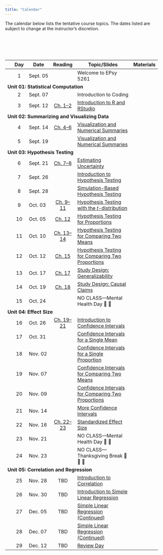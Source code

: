 ```yaml
---
title: "Calendar"
---
```



The calendar below lists the tentative course topics. The dates listed are subject to change at the instructor's discretion.

<!-- As part of the course, there are several articles, papers and technical reports that you will need to read during the semester. Most of the articles themselves are accessible through the [University of Minnesota library website](http://www.lib.umn.edu). In order to access the full text of some of the articles, you will need to log in using your University x500 username and password. More detailed information, including references or links to specific readings, are linked under the day's "Reading". -->

<br /><br />


<br />


<table class="table">

<thead>
<tr>
<th style="width:5%;text-align:center"></th>
<th style="width:10%;text-align:center"">Day</th>
<th style="width:10%;">Date</th>
<th style="width:15%;text-align:center">Reading</th>
<th style="width:50%;">Topic/Slides</th>
<th style="width:10%;text-align:center">Materials</th>
</tr>
</thead>


<tbody>

<!-- <span style="margin-left:5px; color:#5a067d;font-size:12px;">*[Notes and Script file updated 09-24-2019]*</span></td> -->

<!-- READING <a class="my-link" href="readings/00-welcome-to-8264.html"><span class="fa fa-book"></span></a> -->

<tr>
<td align="center" style="vertical-align:middle;">&nbsp;</td>
<td align="center" style="vertical-align:middle;">1</td>
<td style="vertical-align:middle;">Sept. 05</td>
<td align="center" style="vertical-align:middle;"></td>
<td>Welcome to EPsy 5261</td>
<td align="center" style="vertical-align:middle;">&nbsp;</td>
</tr>


<!-- Unit 01: STATISTICAL COMPUTATION -->

<tr>
<td colspan="5"><b>Unit 01: Statistical Computation</b></td>
</tr>


<tr>
<td align="center" style="vertical-align:middle;">&nbsp;</td>
<td align="center" style="vertical-align:middle;">2</td>
<td style="vertical-align:middle;">Sept. 07</td>
<td align="center" style="vertical-align:middle;"></td>
<td>
  Introduction to Coding
</td>
<td align="center" style="vertical-align:middle;">
  [<span class="fa-solid fa-folder"></span>](files/activities/day02.zip)
</td>
</tr>


<tr>
<td align="center" style="vertical-align:middle;">&nbsp;</td>
<td align="center" style="vertical-align:middle;">3</td>
<td style="vertical-align:middle;">Sept. 12</td>
<td align="center" style="vertical-align:middle;">
  [Ch. 1--2](https://zief0002.github.io/epsy-5261/01-01-r-and-rstudio-installation.html)
</td>
<td>
  [Introduction to R and RStudio](files/slides/day03.pdf)
</td>
<td align="center" style="vertical-align:middle;">
  [<span class="fa-solid fa-folder"></span>](files/activities/day03.zip)
</td>
</tr>

<!-- Unit 02: SUMMARIZING AND VISUALIZING DATA -->

<tr>
<td colspan="5"><b>Unit 02: Summarizing and Visualizing Data</b></td>
</tr>


<tr>
<td align="center" style="vertical-align:middle;">&nbsp;</td>
<td align="center" style="vertical-align:middle;">4</td>
<td style="vertical-align:middle;">Sept. 14</td>
<td align="center" style="vertical-align:middle;">
  [Ch. 4--6](https://zief0002.github.io/epsy-5261/02-01-data-structure-and-attributes.html)
</td>
<td>
  [Visualization and Numerical Summaries](files/slides/day04.pdf)
</td>
<td align="center" style="vertical-align:middle;">
  [<span class="fa-solid fa-folder"></span>](files/activities/day04.zip)
</td>
</tr>

<!-- <tr> -->
<!-- <td></td> -->
<!-- <td style="vertical-align:middle; background-color:#e0bed1;">**Lab Assignment #1 Due**</td> -->
<!-- <td align="center" style="vertical-align:middle;"> -->
<!--   <a class="my-link" href="files/day04.zip"><span class="fa-solid fa-file-signature"></span></a> -->
<!-- </td> -->
<!-- </tr> -->


<tr>
<td align="center" style="vertical-align:middle;">&nbsp;</td>
<td align="center" style="vertical-align:middle;">5</td>
<td style="vertical-align:middle;">Sept. 19</td>
<td align="center" style="vertical-align:middle;"></td>
<td>
  [Visualization and Numerical Summaries](files/slides/day05.pdf)
</td>
<td align="center" style="vertical-align:middle;">
  [<span class="fa-solid fa-folder">](files/activities/day05.zip)
</td>
</tr>


<!-- Unit 03: HYPOTHESIS TESTING -->

<tr>
<td colspan="5"><b>Unit 03: Hypothesis Testing</b></td>
</tr>


<tr>
<td align="center" style="vertical-align:middle;">&nbsp;</td>
<td align="center" style="vertical-align:middle;">6</td>
<td style="vertical-align:middle;">Sept. 21</td>
<td align="center" style="vertical-align:middle;">
  [Ch. 7--8](https://zief0002.github.io/epsy-5261/04-01-case-study-teen-sleep.html)
</td>
<td>
  [Estimating Uncertainty](files/slides/day06.pdf)
</td>
<td align="center" style="vertical-align:middle;">
  [<span class="fa-solid fa-folder"></span>](files/activities/day06.zip)
</td>
</tr>


<tr>
<td align="center" style="vertical-align:middle;">&nbsp;</td>
<td align="center" style="vertical-align:middle;">7</td>
<td style="vertical-align:middle;">Sept. 26</td>
<td align="center" style="vertical-align:middle;"></td>
<td>
  [Introduction to Hypothesis Testing](files/slides/day07.pdf)
</td>
<td align="center" style="vertical-align:middle;">
  [<span class="fa-solid fa-folder"></span>](files/activities/day07.zip)
</td>
</tr>


<tr>
<td align="center" style="vertical-align:middle;">&nbsp;</td>
<td align="center" style="vertical-align:middle;">8</td>
<td style="vertical-align:middle;">Sept. 28</td>
<td align="center" style="vertical-align:middle;"></td>
<td>
  [Simulation-Based Hypothesis Testing](files/slides/day08.pdf)
</td>
<td align="center" style="vertical-align:middle;">
  [<span class="fa-solid fa-folder"></span>](files/activities/day08.zip)
</td>
</tr>


<tr>
<td align="center" style="vertical-align:middle;">&nbsp;</td>
<td align="center" style="vertical-align:middle;">9</td>
<td style="vertical-align:middle;">Oct. 03</td>
<td align="center" style="vertical-align:middle;">
  [Ch. 9--11](https://zief0002.github.io/epsy-5261/04-03-one-sample-test.html)
</td>
<td>
  [Hypothesis Testing with the *t*-distribution](files/slides/day09.pdf)
</td>
<td align="center" style="vertical-align:middle;">
  [<span class="fa-solid fa-folder"></span>](files/activities/day09.zip)
</td>
</tr>


<tr>
<td align="center" style="vertical-align:middle;">&nbsp;</td>
<td align="center" style="vertical-align:middle;">10</td>
<td style="vertical-align:middle;">Oct. 05</td>
<td align="center" style="vertical-align:middle;">
  [Ch. 12](https://zief0002.github.io/epsy-5261/04-06-one-sample-test-proportions.html)
</td>
<td>
  [Hypothesis Testing for Proportions](files/slides/day10.pdf)
</td>
<td align="center" style="vertical-align:middle;">
  [<span class="fa-solid fa-folder">](files/activities/day10.zip)
</td>
</tr>


<tr>
<td align="center" style="vertical-align:middle;">&nbsp;</td>
<td align="center" style="vertical-align:middle;">11</td>
<td style="vertical-align:middle;">Oct. 10</td>
<td align="center" style="vertical-align:middle;">
  [Ch. 13--14](https://zief0002.github.io/epsy-5261/05-01-two-sample-t-test.html)
</td>
<td>
  [Hypothesis Testing for Comparing Two Means](files/slides/day11.pdf)
</td>
<td align="center" style="vertical-align:middle;">
  [<span class="fa-solid fa-folder"></span>](files/activities/day11.zip)
</td>
</tr>


<tr>
<td align="center" style="vertical-align:middle;">&nbsp;</td>
<td align="center" style="vertical-align:middle;">12</td>
<td style="vertical-align:middle;">Oct. 12</td>
<td align="center" style="vertical-align:middle;">
  [Ch. 15](https://zief0002.github.io/epsy-5261/05-03-two-sample-test-proportions.html)
</td>
<td>
  [Hypothesis Testing for Comparing Two Proportions](files/slides/day12.pdf)
</td>
<td align="center" style="vertical-align:middle;">
  [<span class="fa-solid fa-folder"></span>](files/activities/day12.zip)
</td>
</tr>


<tr>
<td align="center" style="vertical-align:middle;">&nbsp;</td>
<td align="center" style="vertical-align:middle;">13</td>
<td style="vertical-align:middle;">Oct. 17</td>
<td align="center" style="vertical-align:middle;">
  [Ch. 17](https://zief0002.github.io/epsy-5261/06-01-generalization.html)
</td>
<td>
  [Study Design: Generalizability](files/slides/day13.pdf)
</td>
<td align="center" style="vertical-align:middle;">
  [<span class="fa-solid fa-folder"></span>](files/activities/day13.zip)
</td>
</tr>


<tr>
<td align="center" style="vertical-align:middle;">&nbsp;</td>
<td align="center" style="vertical-align:middle;">14</td>
<td style="vertical-align:middle;">Oct. 19</td>
<td align="center" style="vertical-align:middle;">
  [Ch. 18](https://zief0002.github.io/epsy-5261/06-02-cause-and-effect.html)
</td>
<td>
  [Study Design: Causal Claims](files/slides/day14.pdf)
</td>
<td align="center" style="vertical-align:middle;">
  [<span class="fa-solid fa-folder"></span>](files/activities/day14.zip)
</td>
</tr>


<tr>
<td align="center" style="vertical-align:middle;">&nbsp;</td>
<td align="center" style="vertical-align:middle;">15</td>
<td style="vertical-align:middle;">Oct. 24</td>
<td align="center" style="vertical-align:middle;"></td>
<td style="vertical-align:middle;">NO CLASS---Mental Health Day 🛌 🍷</td>
<td align="center" style="vertical-align:middle;"></td>
</tr>


<!-- Unit 04: EFFECT SIZE -->

<tr>
<td colspan="5"><b>Unit 04: Effect Size</b></td>
</tr>


<tr>
<td align="center" style="vertical-align:middle;">&nbsp;</td>
<td align="center" style="vertical-align:middle;">16</td>
<td style="vertical-align:middle;">Oct. 26</td>
<td align="center" style="vertical-align:middle;">
  [Ch. 19--21](https://zief0002.github.io/epsy-5261/07-01-confidence-intervals.html)
</td>
<td>
  [Introduction to Confidence Intervals](files/slides/day16.pdf)
</td>
<td align="center" style="vertical-align:middle;">
  [<span class="fa-solid fa-folder"></span>](files/activities/day16.zip)
</td>
</tr>


<tr>
<td align="center" style="vertical-align:middle;">&nbsp;</td>
<td align="center" style="vertical-align:middle;">17</td>
<td style="vertical-align:middle;">Oct. 31</td>
<td align="center" style="vertical-align:middle;"></td>
<td>
  [Confidence Intervals for a Single Mean](files/slides/day17.pdf)
</td>
<td align="center" style="vertical-align:middle;">
  [<span class="fa-solid fa-folder"></span>](files/activities/day17.zip)
</td>
</tr>


<tr>
<td align="center" style="vertical-align:middle;">&nbsp;</td>
<td align="center" style="vertical-align:middle;">18</td>
<td style="vertical-align:middle;">Nov. 02</td>
<td align="center" style="vertical-align:middle;"></td>
<td>
  [Confidence Intervals for a Single Proportion](files/slides/day18.pdf)
</td>
<td align="center" style="vertical-align:middle;">
  [<span class="fa-solid fa-folder"></span>](files/activities/day18.zip)
</td>
</tr>


<tr>
<td align="center" style="vertical-align:middle;">&nbsp;</td>
<td align="center" style="vertical-align:middle;">19</td>
<td style="vertical-align:middle;">Nov. 07</td>
<td align="center" style="vertical-align:middle;"></td>
<td>
  [Confidence Intervals for Comparing Two Means](files/slides/day19.pdf)
</td>
<td align="center" style="vertical-align:middle;">
  [<span class="fa-solid fa-folder"></span>](files/activities/day19.zip)
</td>
</tr>


<tr>
<td align="center" style="vertical-align:middle;">&nbsp;</td>
<td align="center" style="vertical-align:middle;">20</td>
<td style="vertical-align:middle;">Nov. 09</td>
<td align="center" style="vertical-align:middle;"></td>
<td>
  [Confidence Intervals for Comparing Two Proportions](files/slides/day20.pdf)
</td>
<td align="center" style="vertical-align:middle;">
  [<span class="fa-solid fa-folder"></span>](files/activities/day20.zip)
</td>
</tr>


<tr>
<td align="center" style="vertical-align:middle;">&nbsp;</td>
<td align="center" style="vertical-align:middle;">21</td>
<td style="vertical-align:middle;">Nov. 14</td>
<td align="center" style="vertical-align:middle;"></td>
<td>
  [More Confidence Intervals](files/slides/day21.pdf)
</td>
<td align="center" style="vertical-align:middle;">
  [<span class="fa-solid fa-folder"></span>](files/activities/day21.zip)
</td>
</tr>


<tr>
<td align="center" style="vertical-align:middle;">&nbsp;</td>
<td align="center" style="vertical-align:middle;">22</td>
<td style="vertical-align:middle;">Nov. 16</td>
<td align="center" style="vertical-align:middle;">
  [Ch. 22--23](https://zief0002.github.io/epsy-5261/07-04-standardized-effects-means.html)
</td>
<td>
  [Standardized Effect Size](files/slides/day22.pdf)
</td>
<td align="center" style="vertical-align:middle;">
  [<span class="fa-solid fa-folder"></span>](files/activities/day22.zip)
</td>
</tr>


<tr>
<td align="center" style="vertical-align:middle;">&nbsp;</td>
<td align="center" style="vertical-align:middle;">23</td>
<td style="vertical-align:middle;">Nov. 21</td>
<td align="center" style="vertical-align:middle;"></td>
<td style="vertical-align:middle;">NO CLASS---Mental Health Day 🛌 🍷</td>
<td align="center" style="vertical-align:middle;"></td>
</tr>


<tr>
<td align="center" style="vertical-align:middle;">&nbsp;</td>
<td align="center" style="vertical-align:middle;">24</td>
<td style="vertical-align:middle;">Nov. 23</td>
<td align="center" style="vertical-align:middle;"></td>
<td style="vertical-align:middle;">NO CLASS---Thanksgiving Break 🦃 🌽 🥧</td>
<td align="center" style="vertical-align:middle;"></td>
</tr>


<!-- Unit 05: CORRELATION AND REGRESSION -->

<tr>
<td colspan="5"><b>Unit 05: Correlation and Regression</b></td>
</tr>


<tr>
<td align="center" style="vertical-align:middle;">&nbsp;</td>
<td align="center" style="vertical-align:middle;">25</td>
<td style="vertical-align:middle;">Nov. 28</td>
<td align="center" style="vertical-align:middle;">
  TBD
</td>
<td>
  [Introduction to Correlation](files/slides/day25.pdf)
</td>
<td align="center" style="vertical-align:middle;">
  [<span class="fa-solid fa-folder"></span>](files/activities/day25.zip)
</td>
</tr>


<tr>
<td align="center" style="vertical-align:middle;">&nbsp;</td>
<td align="center" style="vertical-align:middle;">26</td>
<td style="vertical-align:middle;">Nov. 30</td>
<td align="center" style="vertical-align:middle;">
  TBD
</td>
<td>
  [Introduction to Simple Linear Regression](files/slides/day26.pdf)
</td>
<td align="center" style="vertical-align:middle;">
  [<span class="fa-solid fa-folder"></span>](files/activities/day26.zip)
</td>
</tr>


<tr>
<td align="center" style="vertical-align:middle;">&nbsp;</td>
<td align="center" style="vertical-align:middle;">27</td>
<td style="vertical-align:middle;">Dec. 05</td>
<td align="center" style="vertical-align:middle;">
  TBD
</td>
<td>
  [Simple Linear Regression (Continued)](files/slides/day27.pdf)
</td>
<td align="center" style="vertical-align:middle;">
  [<span class="fa-solid fa-folder"></span>](files/activities/day27.zip)
</td>
</tr>


<tr>
<td align="center" style="vertical-align:middle;">&nbsp;</td>
<td align="center" style="vertical-align:middle;">28</td>
<td style="vertical-align:middle;">Dec. 07</td>
<td align="center" style="vertical-align:middle;">
  TBD
</td>
<td>
  [Simple Linear Regression (Continued)](files/slides/day28.pdf)
</td>
<td align="center" style="vertical-align:middle;">
  [<span class="fa-solid fa-folder"></span>](files/activities/day28.zip)
</td>
</tr>


<tr>
<td align="center" style="vertical-align:middle;">&nbsp;</td>
<td align="center" style="vertical-align:middle;">29</td>
<td style="vertical-align:middle;">Dec. 12</td>
<td align="center" style="vertical-align:middle;">
  TBD
</td>
<td>
  [Review Day](files/slides/day29.pdf)
</td>
<td align="center" style="vertical-align:middle;">
  [<span class="fa-solid fa-folder"></span>](files/activities/day29.zip)
</td>
</tr>





</tbody>
</table>    



